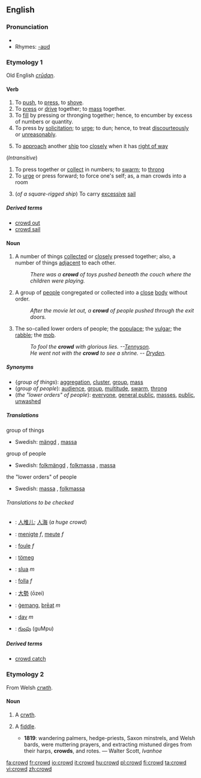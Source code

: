 ==English==
{{webster}}
===Pronunciation===
*{{IPA|/kraʊd/}}
*Rhymes: [[Rhymes:English:-aʊd|-aʊd]]

===Etymology 1===
Old English ''[[crudan|crūdan]]''.

====Verb====
{{en-verb}}

# To [[push]], to [[press]], to [[shove]].
# To [[press]] or [[drive]] together; to [[mass]] together.
# To [[fill]] by pressing or thronging together; hence, to encumber by excess of numbers or quantity.
# To press by [[solicitation]]; to [[urge]]; to dun; hence, to treat [[discourteously]] or [[unreasonably]].
#{{nautical}} To [[approach]] another [[ship]] too [[closely]] when it has [[right of way]]
(''Intransitive'')
# To press together or [[collect]] in numbers; to [[swarm]]; to [[throng]]
# To [[urge]] or press forward; to force one's self; as, a man crowds into a room
#{{nautical}} (''of a square-rigged ship'') To carry [[excessive]] [[sail]]

=====Derived terms=====
* [[crowd out]]
* [[crowd sail]]

====Noun====
{{en-noun}}

# A number of things [[collected]] or [[close]]ly pressed together; also, a number of things [[adjacent]] to each other.
#:''There was a '''crowd''' of toys pushed beneath the couch where the children were playing.''
# A group of [[people]] congregated or collected into a [[close]] [[body]] without order.
#:''After the movie let out, a '''crowd''' of people pushed through the exit doors.''
# The so-called lower orders of people; the [[populace]]; the [[vulgar]]; the [[rabble]]; the [[mob]].
#:''To fool the '''crowd''' with glorious lies. --[[w:Alfred_Tennyson%2C_1st_Baron_Tennyson|Tennyson]].''
#:''He went not with the '''crowd''' to see a shrine. -- [[w:John_Dryden|Dryden]].''

=====Synonyms=====
*{''group of things''): [[aggregation]], [[cluster]], [[group]], [[mass]]
*(''group of people''): [[audience]], [[group]], [[multitude]], [[swarm]], [[throng]]
*(''the "lower orders" of people''): [[everyone]], [[general public]], [[masses]], [[public]], [[unwashed]]

=====Translations=====
;group of things
{{top}}
{{mid}}
*Swedish: [[mängd]] {{c}}, [[massa]] {{c}}
{{bottom}}

;group of people
{{top}}
{{mid}}
*Swedish: [[folkmängd]] {{c}}, [[folkmassa]] {{c}}, [[massa]] {{c}}
{{bottom}}

;the "lower orders" of people
{{top}}
{{mid}}
*Swedish: [[massa]] {{c}}, [[folkmassa]] {{c}}
{{bottom}}

======Translations to be checked======
{{checktrans}}
{{top}}
*{{ttbc|Chinese}}: [[人堆儿]]; [[人海]] (''a huge crowd'')
*{{ttbc|Dutch}}: [[menigte]] ''f'', [[meute]] ''f''
*{{ttbc|French}}: [[foule]] ''f''
*{{ttbc|Hungarian}}: [[tömeg]]
*{{ttbc|Irish}}: [[slua]] ''m''
*{{ttbc|Italian}}: [[folla]] ''f''
{{mid}}
*{{ttbc|Japanese}}: [[大勢]] (ōzei)
*{{ttbc|Old English}}: [[gemang|ġemang]], [[þreat|þrēat]] ''m''
*{{ttbc|Slovak}}: [[dav#Slovak|dav]] ''m''
*{{ttbc|Telugu}}: [[గుంపు]] (guMpu)
{{bottom}}

=====Derived terms=====
* [[crowd catch]]

===Etymology 2===
From Welsh ''[[crwth]]''.

====Noun====
{{en-noun}}

# {{obsolete}} A [[crwth]].
# {{italbrac|now dialectal}} A [[fiddle]].
#*'''1819''': wandering palmers, hedge-priests, Saxon minstrels, and Welsh bards, were muttering prayers, and extracting mistuned dirges from their harps, '''crowds''', and rotes. — Walter Scott, ''Ivanhoe''

[[fa:crowd]]
[[fr:crowd]]
[[io:crowd]]
[[it:crowd]]
[[hu:crowd]]
[[pl:crowd]]
[[fi:crowd]]
[[ta:crowd]]
[[vi:crowd]]
[[zh:crowd]]